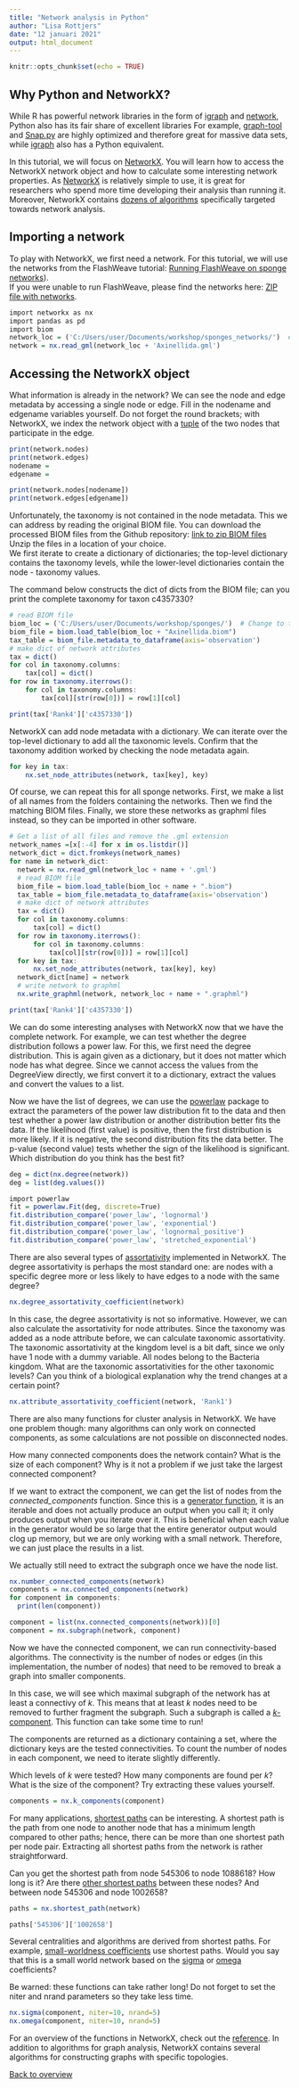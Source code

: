 ```yaml
---
title: "Network analysis in Python"
author: "Lisa Rottjers"
date: "12 januari 2021"
output: html_document
---
```


```r
knitr::opts_chunk$set(echo = TRUE)
```

## Why Python and NetworkX? 

While R has powerful network libraries in the form of [igraph](https://igraph.org/r/) and [network](https://cran.r-project.org/web/packages/network/network.pdf), Python also has its fair share of excellent libraries For example, [graph-tool](https://graph-tool.skewed.de/) and [Snap.py](https://snap.stanford.edu/snappy/) are highly optimized and therefore great for massive data sets, while [igraph](https://igraph.org/python/) also has a Python equivalent. 

In this tutorial, we will focus on [NetworkX](https://networkx.github.io/). You will learn how to access the NetworkX network object and how to calculate some interesting network properties. As [NetworkX](https://networkx.github.io/) is relatively simple to use, it is great for researchers who spend more time developing their analysis than running it. Moreover, NetworkX contains [dozens of algorithms](https://networkx.github.io/documentation/stable/py-modindex.html) specifically targeted towards network analysis. 

## Importing a network

To play with NetworkX, we first need a network. For this tutorial, we will use the networks from the FlashWeave tutorial: [Running FlashWeave on sponge networks](https://ramellose.github.io/networktutorials/running_flashweave.html)).   
If you were unable to run FlashWeave, please find the networks here: [ZIP file with networks](https://github.com/ramellose/networktutorials/blob/master/Workshop%202021/sponges_networks.zip). 

```r
import networkx as nx
import pandas as pd
import biom
network_loc = ('C:/Users/user/Documents/workshop/sponges_networks/')  # Change to the folder where you downloaded the files
network = nx.read_gml(network_loc + 'Axinellida.gml')
```

## Accessing the NetworkX object

What information is already in the network? We can see the node and edge metadata by accessing a single node or edge. 
Fill in the nodename and edgename variables yourself. 
Do not forget the round brackets; with NetworkX, we index the network object with a [tuple](https://www.w3schools.com/python/python_tuples.asp) of the two nodes that participate in the edge. 

```r
print(network.nodes)
print(network.edges)
nodename = 
edgename = 

print(network.nodes[nodename]) 
print(network.edges[edgename]) 

```

Unfortunately, the taxonomy is not contained in the node metadata. This we can address by reading the original BIOM file. You can download the processed BIOM files from the Github repository:
[link to zip BIOM files](https://github.com/ramellose/networktutorials/blob/master/Workshop%202021/sponges.zip) Unzip the files in a location of your choice.   
We first iterate to create a dictionary of dictionaries; the top-level dictionary contains the taxonomy levels, while the lower-level dictionaries contain the node - taxonomy values. 

The command below constructs the dict of dicts from the BIOM file; can you print the complete taxonomy for taxon c4357330?  

```r
# read BIOM file 
biom_loc = ('C:/Users/user/Documents/workshop/sponges/')  # Change to the folder where you downloaded the files
biom_file = biom.load_table(biom_loc + "Axinellida.biom")
tax_table = biom_file.metadata_to_dataframe(axis='observation')
# make dict of network attributes
tax = dict()
for col in taxonomy.columns:
    tax[col] = dict()
for row in taxonomy.iterrows():
    for col in taxonomy.columns:
        tax[col][str(row[0])] = row[1][col]

print(tax['Rank4']['c4357330'])
```

NetworkX can add node metadata with a dictionary. We can iterate over the top-level dictionary to add all the taxonomic levels. 
Confirm that the taxonomy addition worked by checking the node metadata again. 

```r
for key in tax:
    nx.set_node_attributes(network, tax[key], key)
```

Of course, we can repeat this for all sponge networks. First, we make a list of all names from the folders containing the networks. Then we find the matching BIOM files. Finally, we store these networks as graphml files instead, so they can be imported in other software. 

```r
# Get a list of all files and remove the .gml extension
network_names =[x[:-4] for x in os.listdir()]
network_dict = dict.fromkeys(network_names)
for name in network_dict:
  network = nx.read_gml(network_loc + name + '.gml')
  # read BIOM file 
  biom_file = biom.load_table(biom_loc + name + ".biom")
  tax_table = biom_file.metadata_to_dataframe(axis='observation')
  # make dict of network attributes
  tax = dict()
  for col in taxonomy.columns:
      tax[col] = dict()
  for row in taxonomy.iterrows():
      for col in taxonomy.columns:
          tax[col][str(row[0])] = row[1][col]
  for key in tax:
      nx.set_node_attributes(network, tax[key], key)
  network_dict[name] = network
  # write network to graphml
  nx.write_graphml(network, network_loc + name + ".graphml")

print(tax['Rank4']['c4357330'])
```

We can do some interesting analyses with NetworkX now that we have the complete network. For example, we can test whether the degree distribution follows a power law. For this, we first need the degree distribution. This is again given as a dictionary, but it does not matter which node has what degree. Since we cannot access the values from the DegreeView directly, we first convert it to a dictionary, extract the values and convert the values to a list. 

Now we have the list of degrees, we can use the [powerlaw](https://pypi.org/project/powerlaw/) package to extract the parameters of the power law distribution fit to the data and then test whether a power law distribution or another distribution better fits the data. If the likelihood (first value) is positive, then the first distribution is more likely. If it is negative, the second distribution fits the data better. The p-value (second value) tests whether the sign of the likelihood is significant. Which distribution do you think has the best fit? 

```r
deg = dict(nx.degree(network))
deg = list(deg.values())

import powerlaw
fit = powerlaw.Fit(deg, discrete=True)
fit.distribution_compare('power_law', 'lognormal')
fit.distribution_compare('power_law', 'exponential')
fit.distribution_compare('power_law', 'lognormal_positive')
fit.distribution_compare('power_law', 'stretched_exponential')

```

There are also several types of [assortativity](https://networkx.github.io/documentation/stable/reference/algorithms/assortativity.html) implemented in NetworkX. The degree assortativity is perhaps the most standard one: are nodes with a specific degree more or less likely to have edges to a node with the same degree?

```r
nx.degree_assortativity_coefficient(network)
```

In this case, the degree assortativity is not so informative. However, we can also calculate the assortativity for node attributes. Since the taxonomy was added as a node attribute before, we can calculate taxonomic assortativity. The taxonomic assortativity at the kingdom level is a bit daft, since we only have 1 node with a dummy variable. All nodes belong to the Bacteria kingdom. What are the taxonomic assortativities for the other taxonomic levels? Can you think of a biological explanation why the trend changes at a certain point? 

```r
nx.attribute_assortativity_coefficient(network, 'Rank1')
```

There are also many functions for cluster analysis in NetworkX. We have one problem though: many algorithms can only work on connected components, as some calculations are not possible on disconnected nodes. 

How many connected components does the network contain? What is the size of each component? Why is it not a problem if we just take the largest connected component? 

If we want to extract the component, we can get the list of nodes from the _connected_components_ function. Since this is a [generator function](https://wiki.python.org/moin/Generators), it is an iterable and does not actually produce an output when you call it; it only produces output when you iterate over it. This is beneficial when each value in the generator would be so large that the entire generator output would clog up memory, but we are only working with a small network. Therefore, we can just place the results in a list. 

We actually still need to extract the subgraph once we have the node list.

```r
nx.number_connected_components(network)
components = nx.connected_components(network)
for component in components:
  print(len(component))

component = list(nx.connected_components(network))[0]
component = nx.subgraph(network, component)
```

Now we have the connected component, we can run connectivity-based algorithms. The connectivity is the number of nodes or edges (in this implementation, the number of nodes) that need to be removed to break a graph into smaller components. 

In this case, we will see which maximal subgraph of the network has at least a connectivy of _k_. This means that at least _k_ nodes need to be removed to further fragment the subgraph. Such a subgraph is called a [_k_-component](https://en.wikipedia.org/wiki/Connectivity_(graph_theory)). This function can take some time to run!

The components are returned as a dictionary containing a set, where the dictionary keys are the tested connectivities. To count the number of nodes in each component, we need to iterate slightly differently. 

Which levels of _k_ were tested? How many components are found per _k_? What is the size of the component? Try extracting these values yourself. 

```r
components = nx.k_components(component)
```

For many applications, [shortest paths](https://networkx.github.io/documentation/stable/reference/algorithms/shortest_paths.html#module-networkx.algorithms.shortest_paths.generic) can be interesting. A shortest path is the path from one node to another node that has a minimum length compared to other paths; hence, there can be more than one shortest path per node pair. Extracting all shortest paths from the network is rather straightforward. 

Can you get the shortest path from node 545306 to node 1088618? How long is it? Are there [other shortest paths](https://testfixsphinx.readthedocs.io/en/latest/reference/generated/networkx.algorithms.shortest_paths.generic.all_shortest_paths.html) between these nodes? And between node 545306 and node 1002658?

```r
paths = nx.shortest_path(network)

paths['545306']['1002658']
```

Several centralities and algorithms are derived from shortest paths. For example, [small-worldness coefficients](https://networkx.github.io/documentation/stable/reference/algorithms/smallworld.html#module-networkx.algorithms.smallworld) use shortest paths. Would you say that this is a small world network based on the [sigma](https://networkx.github.io/documentation/stable/reference/algorithms/generated/networkx.algorithms.smallworld.sigma.html#networkx.algorithms.smallworld.sigma) or [omega](https://networkx.github.io/documentation/stable/reference/algorithms/generated/networkx.algorithms.smallworld.omega.html#networkx.algorithms.smallworld.omega) coefficients?

Be warned: these functions can take rather long! Do not forget to set the niter and nrand parameters so they take less time. 

```r
nx.sigma(component, niter=10, nrand=5)
nx.omega(component, niter=10, nrand=5)
```

For an overview of the functions in NetworkX, check out the [reference](https://testfixsphinx.readthedocs.io/en/latest/reference/index.html). In addition to algorithms for graph analysis, NetworkX contains several algorithms for constructing graphs with specific topologies.

[Back to overview](https://ramellose.github.io/networktutorials/overview_workshop.html)